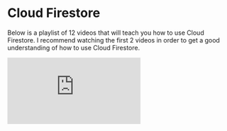 
# Cloud Firestore

Below is a playlist of 12 videos that will teach you how to use Cloud Firestore. I recommend watching the first 2 videos in order to get a good understanding of how to use Cloud Firestore.

<iframe
  style={{ width: "100%", aspectRatio: "16/9" }}
  src="https://www.youtube.com/embed/?listType=playlist&list=PLl-K7zZEsYLluG5MCVEzXAQ7ACZBCuZgZ"
  title="YouTube video player"
  frameBorder="0"
  allow="accelerometer; autoplay; clipboard-write; encrypted-media; gyroscope; picture-in-picture; web-share"
  allowFullScreen="allowFullScreen"
/>

## Introduction

Cloud Firestore, a key component of the Firebase platform, is a NoSQL document-oriented database. As a managed service provided by Google, it handles all the underlying infrastructure and maintenance, freeing you to concentrate on building your application.

In Cloud Firestore, data is structured into documents, which are then organized into collections. These documents, essentially sets of key-value pairs, can accommodate a variety of data types including strings, numbers, booleans, arrays, objects, or even null. Unlike traditional relational databases, Firestore's NoSQL structure allows for flexibility in data architecture as documents within a single collection are not required to share the same structure. Moreover, Firestore supports the creation of subcollections, enabling the nesting of collections within a document, thereby providing opportunities for more complex data organization.

## Structure Data

When building applications with Firestore, one of your primary tasks is to structure your data effectively. Firestore is a NoSQL, document-oriented database, which allows for flexible data structures. However, understanding the best ways to organize your data can greatly improve query performance and ease of development.

In Firestore, data is stored as documents, which are then organized into collections. Each document is a set of key-value pairs, similar to a JSON object. Documents can contain complex nested objects, or they can contain subcollections.

Your Firestore data structure should be influenced by the queries your application will perform. For example, if you frequently need to access all the items that a user has, you might structure your data with a users collection and an items subcollection within each user document. This would make it easy to retrieve all items for a specific user.

However, be mindful of Firestore's limitations, such as the inability to perform queries across multiple collections. Also, Firestore charges for the number of read, write, and delete operations you perform, so structure your data in a way that minimizes the number of operations you need for common tasks.

Here's an example of a possible data structure for a shopping list application,

```mermaid
graph TD;
  users-->| |user1;
  users-->| |user2;
  user1-->| |item1_1;
  user1-->| |item1_2;
  user1-->| |item1_3;
  user2-->| |item2_1;
  user2-->| |item2_2;
```

In this structure, `users` is a collection that contains multiple `user` documents. Each `user` document could contain data about the user, like their userId and name. Each `user` document also has a subcollection of `item` documents. Each `item` document, in turn, contains information about the item. This structure makes it easy to retrieve all items for a user.

## Basic Operations

Firestore provides a complete set of APIs that allow you to perform a variety of operations on your data. These operations include Create, Read, Update, Delete (CRUD) operations, as well as real-time updates. Here's how you can use these operations in the context of our shopping list application.

### Create

Creating a new document in Firestore involves specifying the collection and then calling the add method with the data to be stored. For example, to create a new shopping list item:

```js copy
import { collection, addDoc } from "firebase/firestore";

const docRef = await addDoc(collection(db, "users", "user1", "items"), {
  name: "Milk 🥛",
  quantity: 1,
  category: "Dairy",
});
console.log("Item is created with ID: ", docRef.id);
```

### Read

Reading documents from Firestore can be done either by fetching a single document, or by querying for multiple documents.

To fetch a single document, like a specific item:

```js copy
import { doc, getDoc } from "firebase/firestore";

const docRef = doc(db, "users", "user1", "items", "item1_1");
const docSnap = await getDoc(docRef);

if (docSnap.exists()) {
  console.log("Item data:", docSnap.data());
} else {
  console.log("No such item!");
}
```

To query for multiple documents, like all items from with multiple quantities, use the where method on a collection reference:

```js copy
import { collection, query, where, getDocs } from "firebase/firestore";

const q = query(
  collection(db, "users", "user1", "items"),
  where("quantity", ">", 1)
);
const querySnapshot = await getDocs(q);
querySnapshot.forEach((doc) => {
  console.log(doc.id, " => ", doc.data());
});
```

### Update

To update a document in Firestore, reference the document and call the update method with the new data:

```js copy
import { doc, updateDoc } from "firebase/firestore";

const docRef = doc(db, "users", "user1", "items", "item1_1");
await updateDoc(docRef, {
  quantity: 12, // update the quantity to 12
});
```

### Delete

Deleting a document can be done by calling the delete method on a DocumentReference:

```js copy
import { doc, deleteDoc } from "firebase/firestore";

const docRef = doc(db, "users", "user1", "items", "item1_1");
await deleteDoc(docRef);
```

### Real-time Updates

Firestore also allows you to listen for real-time updates on documents and collections. This means you can update your app interface in real-time as data changes in the database. Here is an example of how to listen for changes to the list of items:

```js copy
import { doc, onSnapshot } from "firebase/firestore";

const colRef = collection(db, "users", "user1", "items");
const unsubscribe = onSnapshot(colRef, (snapshot) => {
  snapshot.forEach((doc) => {
    console.log(doc.id, " => ", doc.data());
  });
});

// Later, you can unsubscribe from the updates (e.g., when the component unmounts).
unsubscribe();
```

This code will print the current data for each item, and then print the new data every time the items are updated.

## Security Rules

Firebase's Cloud Firestore Security Rules provide a powerful and flexible way to manage access to your database at a granular level. They play a critical role in securing your Firestore data, and understanding them is essential to building secure Firebase applications.

Firestore Security Rules are custom expressions written in a syntax that closely resembles JavaScript. They control how incoming requests to read, write, or update data are handled. These rules can be tailored to your specific needs, allowing you to enforce who has access to your data, what data they can access, and what they can do with it.

Security rules can use various aspects of a request to decide whether to allow or deny access, such as authentication status, user roles, request time, or the request’s intended data. They are organized hierarchically to match the structure of your database, allowing you to specify rules for specific collections, documents, or fields.

Here's an example of a simple security rule:

```
service cloud.firestore {
  match /databases/{database}/documents {
    match /users/{userId} {
      allow read, write: if request.auth != null && request.auth.uid == userId;
    }
  }
}
```

In this example, access to documents in the users collection is controlled based on the user's authentication status and ID. The rule states that a user can read or write their own document (where the document ID matches their user ID), but only if they are authenticated (`request.auth != null`). This rule ensures that users can only access their own data, providing a basic level of data privacy and security.

<Callout type="warning" emoji="⚠️">
**Important: Firestore rules are NOT filters!**

They control access to data, but they do not change the data that is returned by a query. If a query attempts to retrieve data that the user does not have access to, the entire query will fail, rather than just omitting the inaccessible data. Always ensure that your queries only request data that the user has permission to access according to your Firestore rules.

</Callout>

## Next.js Skills

### Routing

#### Review Pages and Layouts

Pages are UI components that are unique to a route. They are defined by exporting a React component from a page.js file. Nested folders can be used to define a route and a page.js file makes the route publicly accessible. In the following example, there are two routes defined: `/` and `/shopping-list`.

<FileTree>
  <FileTree.Folder name="app" defaultOpen>
    <FileTree.File name="page.js" />
    <FileTree.Folder name="shopping-list" defaultOpen>
      <FileTree.File name="page.js" />
    </FileTree.Folder>
  </FileTree.Folder>
</FileTree>

Layouts are UI components that are shared across multiple pages. They preserve state and remain interactive on navigation without re-rendering. Layouts can also be nested. They are defined by default exporting a React component from a layout.js file. The component should accept a children prop that will be populated with a child layout or a child page during rendering.

<FileTree>
  <FileTree.Folder name="app" defaultOpen>
    <FileTree.File name="page.js" />
    <FileTree.File name="layout.js" />
    <FileTree.Folder name="shopping-list" defaultOpen>
      <FileTree.File name="page.js" />
    </FileTree.Folder>
  </FileTree.Folder>
</FileTree>

In this example, we define a layout.js file as the default layout for our application.

#### Route Groups

Route groups allow the organization of route segments and project files into logical groups without affecting the URL path structure. This is done by marking a folder as a Route Group to prevent it from being included in the route's URL path. Route groups are useful for organizing routes into groups, enabling nested layouts in the same route segment level.

A route group can be created by wrapping a folder's name in parenthesis: (folderName).

<FileTree>
  <FileTree.Folder name="app" defaultOpen>
    <FileTree.File name="page.js" />
    <FileTree.Folder name="(shopping-list)" defaultOpen>
      <FileTree.Folder name="list" defaultOpen>
        <FileTree.File name="page.js" />
      </FileTree.Folder>
      <FileTree.Folder name="new" defaultOpen>
        <FileTree.File name="page.js" />
      </FileTree.Folder>
    </FileTree.Folder>
    <FileTree.Folder name="(marketing)" defaultOpen>
      <FileTree.Folder name="about" defaultOpen>
        <FileTree.File name="page.js" />
      </FileTree.Folder>
    </FileTree.Folder>
  </FileTree.Folder>
</FileTree>

In this example, we define a route group for the shopping-list and marketing folders. The shopping-list folder contains two subfolders: list and new. The marketing folder contains a single subfolder: about. The route group folders are not included in the URL path, so the routes are `/`, `/list`, `/new`, and `/about`.

#### Dynamic Routes

Dynamic routes are used when the exact segment names are not known ahead of time and routes need to be created from dynamic data. Dynamic Segments can be created by wrapping a folder's name in square brackets: `[folderName]`. For example, `[id]` or `[slug]`.

<FileTree>
  <FileTree.Folder name="app" defaultOpen>
    <FileTree.File name="page.js" />
    <FileTree.Folder name="users" defaultOpen>
      <FileTree.File name="page.js" />
      <FileTree.Folder name="[id]" defaultOpen>
        <FileTree.File name="page.js" />
      </FileTree.Folder>
    </FileTree.Folder>
  </FileTree.Folder>
</FileTree>

In this example, we define routes for `/`, `/users`, and a dynamic route for a user's profile page, e.g. `/users/user1`. For a route like `/users/user1`, the `[id]` can be accessed in page.js using the `params` prop, e.g.

```js
export default function Page({ params }) {
  return <h1>User id: {params.id}</h1>;
}
```

#### Catch-all Segments

Adding `...` to the beginning of a folder name will make it a catch-all route. This means that all routes that match the folder name will be handled by the file. For example, if we add a file named `...` to the users's id folder, `/users/[...id]`, it will handle all routes that start with `/users/`, e.g. `/users`, `/users/user1`, `/users/user1/profile`, etc.

## 🗒️ Summary

- **Cloud Firestore Basics**: Firestore is a NoSQL, document-oriented database that's part of Google's Firebase platform.
- **Data Structure**: he structure should be designed to minimize the number of read, write, and delete operations and to accommodate Firestore's limitations, such as the inability to perform queries across multiple collections.
- **Firestore Operations**: Firestore offers a complete set of APIs for Create, Read, Update, Delete (CRUD) operations, and real-time updates. These operations can be used to interact with the data in the context of an application.
- **Firestore Security Rules**: Security Rules in Firestore provide a way to manage access to your database. These rules, written in a JavaScript-like syntax, control how incoming requests to read, write, or update data are handled.
- **Route Groups**: Route groups in Next.js allow the organization of route segments and project files into logical groups without affecting the URL path structure. They are useful for organizing routes into groups and enabling nested layouts in the same route segment level.
- **Dynamic Routes in Next.js**: Dynamic routes are used when the exact segment names are not known in advance, and routes need to be created from dynamic data. Dynamic segments can be created by wrapping a folder's name in square brackets, such as [folderName].
- **Integration of Firestore with Next.js**: The combination of Firestore's flexible data structuring and Next.js's dynamic routing can enable the creation of powerful, dynamic web applications. For instance, a dynamic route in Next.js, such as /users/[id], can fetch a user's data from a Firestore document based on the user's ID.

## 📚 Knowledge Check

<MultipleChoice
  question="What type of database is Cloud Firestore?"
  choices={["SQL", "NoSQL", "Graph", "Object-relational"]}
  answer="2"
/>

<MultipleChoice
  question="In Firestore, how is data structured?"
  choices={[
    "Tables",
    "Documents and Collections",
    "Nodes and Edges",
    "Arrays and Objects",
  ]}
  answer="2"
/>

<MultipleChoice
  question="What operations can be performed on Firestore data?"
  choices={[
    "Create, Read, Update, Delete (CRUD)",
    "Pull, Push",
    "Merge, Rebase",
    "Commit, Checkout",
  ]}
  answer="1"
/>

<MultipleChoice
  question="What language closely resembles Firestore Security Rules syntax?"
  choices={["Python", "JavaScript", "C#", "Java"]}
  answer="2"
/>

<MultipleChoice
  question="In Next.js, what is a 'Page'?"
  choices={[
    "A template for a web page",
    "A UI component unique to a route",
    "A JavaScript library",
    "A CSS framework",
  ]}
  answer="2"
/>

<MultipleChoice
  question="What are 'Layouts' in Next.js used for?"
  choices={[
    "Styling pages",
    "Creating animations",
    "Sharing UI components across multiple pages",
    "Loading data from APIs",
  ]}
  answer="3"
/>

<MultipleChoice
  question="In Next.js, how is a 'Route Group' defined?"
  choices={[
    "By wrapping the folder's name in square brackets",
    "By marking a folder as a Route Group",
    "By wrapping the folder's name in parenthesis",
    "By appending 'RouteGroup' to the folder's name",
  ]}
  answer="3"
/>

<MultipleChoice
  question="How are 'Dynamic Routes' in Next.js defined?"
  choices={[
    "By wrapping the folder's name in square brackets",
    "By marking a folder as a Dynamic Route",
    "By wrapping the folder's name in parenthesis",
    "By appending 'Dynamic' to the folder's name",
  ]}
  answer="1"
/>

<MultipleChoice
  question="What is the purpose of Firestore Security Rules?"
  choices={[
    "To filter data returned by queries",
    "To manage access to the database",
    "To structure the data",
    "To improve the performance of queries",
  ]}
  answer="2"
/>

<MultipleChoice
  question="What should Firestore data structure be influenced by?"
  choices={[
    "The color scheme of your app",
    "The queries your application will perform",
    "The size of your team",
    "The coding language you're using",
  ]}
  answer="2"
/>

## 🌐 Community Events App

In Week 10 of the Community Events app, Cloud Firestore is used to store data for a simple event management application. The application allows users to view all the events, view one event, and add a new event. Please note that due to security rules, you will not be able to add an event to the database.

- [Week 10 Code](https://github.com/warsylewicz/webdev2-community-events/tree/master/app/week-10)
- [Live deployment](https://webdev2-community-events.vercel.app/week-10)

## 📖 Further Reading

- [Cloud Firestore Documentation](https://firebase.google.com/docs/firestore)
- [Next.js Routing](https://nextjs.org/docs/app/building-your-application/routing)
